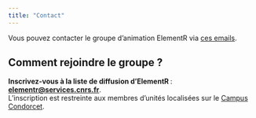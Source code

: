 ```yaml
---
title: "Contact"
---
```


Vous pouvez contacter le groupe d'animation ElementR via [ces emails](mailto:hugues.pecout@cnrs.fr;%20timothee.giraud@cnrs.fr;%20Robin.Cura@univ-paris1.fr).

:::: {.callout-tip}
## Comment rejoindre le groupe ?

**Inscrivez-vous à la liste de diffusion d'ElementR **:
[**elementr@services.cnrs.fr**](https://listes.services.cnrs.fr/wws/subscribe/elementr?previous_action=info).   
L'inscription est restreinte aux membres d'unités localisées sur le [Campus Condorcet](https://www.campus-condorcet.fr/).
::::
